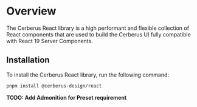 # Overview

The Cerberus React library is a high performant and flexible collection of React components that are used to build the Cerberus UI fully compatible with React 19 Server Components.

## Installation

To install the Cerberus React library, run the following command:

```bash
pnpm install @cerberus-design/react
```

**TODO: Add Admonition for Preset requirement**
